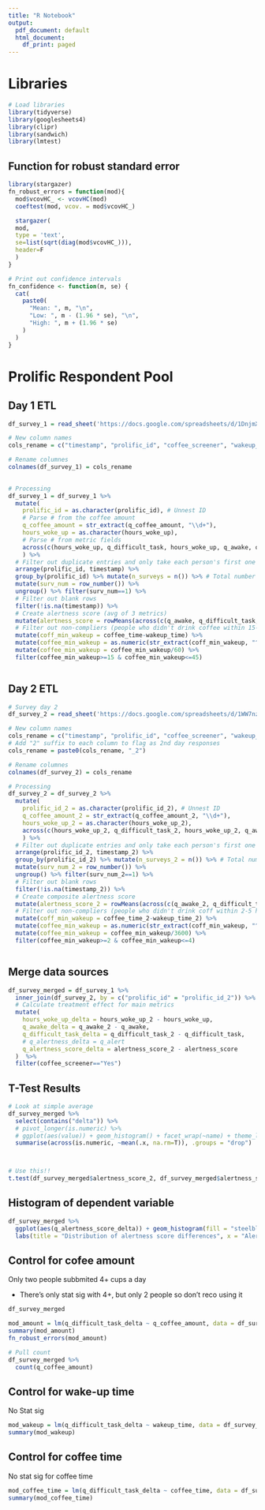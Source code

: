 ```yaml
---
title: "R Notebook"
output:
  pdf_document: default
  html_document:
    df_print: paged
---
```


# Libraries
```r
# Load libraries
library(tidyverse)
library(googlesheets4)
library(clipr)
library(sandwich)
library(lmtest)
```


## Function for robust standard error
```r
library(stargazer)
fn_robust_errors = function(mod){
  mod$vcovHC_ <- vcovHC(mod)
  coeftest(mod, vcov. = mod$vcovHC_)

  stargazer(
  mod, 
  type = 'text',
  se=list(sqrt(diag(mod$vcovHC_))), 
  header=F
  )
}

# Print out confidence intervals
fn_confidence <- function(m, se) {
  cat(
    paste0(
      "Mean: ", m, "\n",
      "Low: ", m - (1.96 * se), "\n",
      "High: ", m + (1.96 * se)
    )
  )
}
```


# Prolific Respondent Pool



## Day 1 ETL
```r
df_survey_1 = read_sheet('https://docs.google.com/spreadsheets/d/1DnjmX-oINxHNkPx36ObpLDDIZUCb9zVBguSw4CrM1oc/edit?resourcekey=&gid=79303235#gid=79303235') # Day 1 survey

# New column names
cols_rename = c("timestamp", "prolific_id", "coffee_screener", "wakeup_time", "coffee_time", "hours_woke_up", "q_coffee_amount", "q_awake", "q_difficult_task", "q_tired", "q_alertness_diff", "q_additional_comments")

# Rename columnes
colnames(df_survey_1) = cols_rename
 

# Processing
df_survey_1 = df_survey_1 %>% 
  mutate(
    prolific_id = as.character(prolific_id), # Unnest ID
    # Parse # from the coffee amount
    q_coffee_amount = str_extract(q_coffee_amount, "\\d+"),
    hours_woke_up = as.character(hours_woke_up),
    # Parse # from metric fields
    across(c(hours_woke_up, q_difficult_task, hours_woke_up, q_awake, q_difficult_task, q_tired), ~as.numeric(str_extract(.x, "^\\d+")))
    ) %>% 
  # Filter out duplicate entries and only take each person's first one from the first day
  arrange(prolific_id, timestamp) %>% 
  group_by(prolific_id) %>% mutate(n_surveys = n()) %>% # Total number of surveys taken
  mutate(surv_num = row_number()) %>% 
  ungroup() %>% filter(surv_num==1) %>% 
  # Filter out blank rows
  filter(!is.na(timestamp)) %>% 
  # Create alertness score (avg of 3 metrics)
  mutate(alertness_score = rowMeans(across(c(q_awake, q_difficult_task, q_tired)))) %>% 
  # Filter out non-compliers (people who didn't drink coffee within 15-45 minutes of waking)
  mutate(coff_min_wakeup = coffee_time-wakeup_time) %>% 
  mutate(coffee_min_wakeup = as.numeric(str_extract(coff_min_wakeup, "^\\d+"))) %>% 
  mutate(coffee_min_wakeup = coffee_min_wakeup/60) %>% 
  filter(coffee_min_wakeup>=15 & coffee_min_wakeup<=45)



```
## Day 2 ETL
```r
# Survey day 2
df_survey_2 = read_sheet('https://docs.google.com/spreadsheets/d/1WW7nzk-jSw7TsxIh-9HgEyjXp403PIAKV7ODmW0GFIE/edit?resourcekey=&gid=739215691#gid=739215691') # Day 1 survey

# New column names
cols_rename = c("timestamp", "prolific_id", "coffee_screener", "wakeup_time", "coffee_time", "hours_woke_up", "q_coffee_amount", "q_awake", "q_difficult_task", "q_tired", "q_alertness_diff", "q_additional_comments")
# Add "2" suffix to each column to flag as 2nd day responses
cols_rename = paste0(cols_rename, "_2")

# Rename columnes
colnames(df_survey_2) = cols_rename

# Processing
df_survey_2 = df_survey_2 %>% 
  mutate(
    prolific_id_2 = as.character(prolific_id_2), # Unnest ID
    q_coffee_amount_2 = str_extract(q_coffee_amount_2, "\\d+"),
    hours_woke_up_2 = as.character(hours_woke_up_2),
    across(c(hours_woke_up_2, q_difficult_task_2, hours_woke_up_2, q_awake_2, q_difficult_task_2, q_tired_2), ~as.numeric(str_extract(.x, "^\\d+")))
    ) %>% 
  # Filter out duplicate entries and only take each person's first one
  arrange(prolific_id_2, timestamp_2) %>% 
  group_by(prolific_id_2) %>% mutate(n_surveys_2 = n()) %>% # Total number of surveys taken
  mutate(surv_num_2 = row_number()) %>% 
  ungroup() %>% filter(surv_num_2==1) %>% 
  # Filter out blank rows
  filter(!is.na(timestamp_2)) %>% 
  # Create composite alertness score
  mutate(alertness_score_2 = rowMeans(across(c(q_awake_2, q_difficult_task_2, q_tired_2)))) %>% 
  # Filter out non-compliers (people who didn't drink coff within 2-5 hours of waking up)
  mutate(coff_min_wakeup = coffee_time_2-wakeup_time_2) %>% 
  mutate(coffee_min_wakeup = as.numeric(str_extract(coff_min_wakeup, "^\\d+"))) %>% 
  mutate(coffee_min_wakeup = coffee_min_wakeup/3600) %>% 
  filter(coffee_min_wakeup>=2 & coffee_min_wakeup<=4)



```


## Merge data sources
```r
df_survey_merged = df_survey_1 %>% 
  inner_join(df_survey_2, by = c("prolific_id" = "prolific_id_2")) %>% 
  # Calculate treatment effect for main metrics
  mutate(
    hours_woke_up_delta = hours_woke_up_2 - hours_woke_up,
    q_awake_delta = q_awake_2 - q_awake,
    q_difficult_task_delta = q_difficult_task_2 - q_difficult_task,
    # q_alertness_delta = q_alert
    q_alertness_score_delta = alertness_score_2 - alertness_score
  )  %>%
  filter(coffee_screener=="Yes")
```


## T-Test Results
```r

# Look at simple average
df_survey_merged %>%
  select(contains("delta")) %>%
  # pivot_longer(is.numeric) %>%
  # ggplot(aes(value)) + geom_histogram() + facet_wrap(~name) + theme_light()
  summarise(across(is.numeric, ~mean(.x, na.rm=T)), .groups = "drop")



# Use this!!
t.test(df_survey_merged$alertness_score_2, df_survey_merged$alertness_score)

```

## Histogram of dependent variable
```r
df_survey_merged %>% 
  ggplot(aes(q_alertness_score_delta)) + geom_histogram(fill = "steelblue") + theme_light() + 
  labs(title = "Distribution of alertness score differences", x = "Alertness Score Difference from Day 1 & 2", y = "Count")
```





## Control for cofee amount
Only two people subbmited 4+ cups a day

* There's only stat sig with 4+, but only 2 people so don't reco using it
```r
df_survey_merged

mod_amount = lm(q_difficult_task_delta ~ q_coffee_amount, data = df_survey_merged)
summary(mod_amount)
fn_robust_errors(mod_amount)

# Pull count
df_survey_merged %>% 
  count(q_coffee_amount)
```


## Control for wake-up time
No Stat sig
```r
mod_wakeup = lm(q_difficult_task_delta ~ wakeup_time, data = df_survey_merged)
summary(mod_wakeup)
```
## Control for coffee time
No stat sig for coffee time
```r
mod_coffee_time = lm(q_difficult_task_delta ~ coffee_time, data = df_survey_merged)
summary(mod_coffee_time)
```



